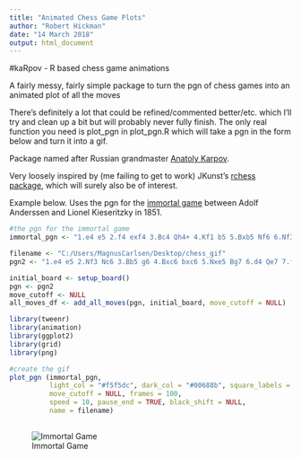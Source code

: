 ```yaml
---
title: "Animated Chess Game Plots"
author: "Robert Hickman"
date: "14 March 2018"
output: html_document
---
```


#kaRpov - R based chess game animations

A fairly messy, fairly simple package to turn the pgn of chess games into an animated plot of all the moves

There's definitely a lot that could be refined/commented better/etc. which I'll try and clean up a bit but will probably never fully finish. The only real function you need is plot_pgn in plot_pgn.R which will take a pgn in the form below and turn it into a gif.

Package named after Russian grandmaster [Anatoly Karpov](https://en.wikipedia.org/wiki/Anatoly_Karpov).

Very loosely inspired by (me failing to get to work) JKunst's [rchess package](http://jkunst.com/r/rchess-a-chess-package-for-r/), which will surely also be of interest.

Example below. Uses the pgn for the [immortal game](https://en.wikipedia.org/wiki/Immortal_Game) between Adolf Anderssen and Lionel Kieseritzky in 1851.

```r

#the pgn for the immortal game
immortal_pgn <- "1.e4 e5 2.f4 exf4 3.Bc4 Qh4+ 4.Kf1 b5 5.Bxb5 Nf6 6.Nf3 Qh6 7.d3 Nh5 8.Nh4 Qg5 9.Nf5 c6 10.g4 Nf6 11.Rg1 cxb5 12.h4 Qg6 13.h5 Qg5 14.Qf3 Ng8 15.Bxf4 Qf6 16.Nc3 Bc5 17.Nd5 Qxb2 18.Bd6 Bxg1 19.e5 Qxa1+ 20.Ke2 Na6 21.Nxg7+ Kd8 22.Qf6+ Nxf6 23.Be7#"

filename <- "C:/Users/MagnusCarlsen/Desktop/chess_gif"
pgn2 <- "1.e4 e5 2.Nf3 Nc6 3.Bb5 g6 4.Bxc6 bxc6 5.Nxe5 Bg7 6.d4 Qe7 7.f4 c5 8.O-O c4 9.b3 cxb3 10.Nc3 bxa2 11.Rb1 axb1=Q 12.Bd2 a6 13.Be3 a5 14.Bf2 a4 15.Bg3 a3 16.Bh4 a2 17.Bg3 a1=R 18.Bf2 c6 19.Bg3 c5 20.Bh4" 

initial_board <- setup_board()
pgn <- pgn2
move_cutoff <- NULL
all_moves_df <- add_all_moves(pgn, initial_board, move_cutoff = NULL)

library(tweenr)
library(animation)
library(ggplot2)
library(grid)
library(png)

#create the gif
plot_pgn (immortal_pgn, 
          light_col = "#f5f5dc", dark_col = "#00688b", square_labels = FALSE, plot = FALSE,
          move_cutoff = NULL, frames = 100,
          speed = 10, pause_end = TRUE, black_shift = NULL,
          name = filename)
          
```

![Immortal Game](https://github.com/RobWHickman/kaRpov/blob/master/misc/immortal_game.gif)


